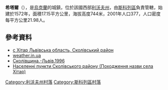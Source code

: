 {{coord|48|50|30|N|23|17|21|E|scale:100000|display=title}}

'''希塔爾'''（{{lang-uk|Хітар}}），是[[烏克蘭|烏克蘭]]的城鎮，位於該國西部[[利沃夫州|利沃夫州]]，由[[斯科列區|斯科列區]]負責管轄，始建於1572年，面積17.15平方公里，海拔高度744米，2001年人口377，人口密度每平方公里21.98人。

==參考資料==
* [http://w1.c1.rada.gov.ua/pls/z7502/A005?rdat1=31.12.2010&rf7571=20971 с Хітар Львівська область, Сколівський район]{{dead link|date=2018年2月 |bot=InternetArchiveBot |fix-attempted=yes }}
* [http://weather.in.ua/ua/l'vovskaja/27330 weather.in.ua] {{Wayback|url=http://weather.in.ua/ua/l'vovskaja/27330 |date=20160304203542 }}
* [https://web.archive.org/web/20141102004527/http://www.ex.ua/2976631 Сколівщина.-Львів.1996]
* [http://www.skole.com.ua/uk/skole-region/55-xitar/193-nazva-xitar.html Населенні пункти Сколівського району (Походження назви села Хітар)] {{Wayback|url=http://www.skole.com.ua/uk/skole-region/55-xitar/193-nazva-xitar.html |date=20180110175927 }}

[[Category:利沃夫州村落|Category:利沃夫州村落]]
[[Category:斯科列區村落|Category:斯科列區村落]]


{{Lviv-geo-stub}}